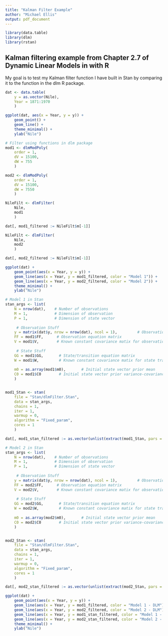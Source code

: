 ```yaml
---
title: "Kalman Filter Example"
author: "Michael Ellis"
output: pdf_document
---
```


```r
library(data.table)
library(dlm)
library(rstan)
```

## Kalman filtering example from Chapter 2.7 of Dynamic Linear Models in with R  

My goal is to test my Kalman filter function I have built in Stan by comparing it to
the function in the dlm R package.  

```r
dat <- data.table( 
    y = as.vector(Nile),
    Year = 1871:1970
    )

ggplot(dat, aes(x = Year, y = y)) + 
    geom_point() + 
    geom_line() + 
    theme_minimal() + 
    ylab("Nile")
```

```r
# Filter using functions in dlm package
mod1 <- dlmModPoly( 
    order = 1,
    dV = 15100,
    dW = 755
    )

mod2 <- dlmModPoly( 
    order = 1,
    dV = 15100,
    dW = 7550
    )

NileFilt <- dlmFilter( 
    Nile,
    mod1
    )

dat[, mod1_filtered := NileFilt$m[-1]]

NileFilt <- dlmFilter( 
    Nile,
    mod2
    )

dat[, mod2_filtered := NileFilt$m[-1]]

ggplot(dat) + 
    geom_point(aes(x = Year, y = y)) + 
    geom_line(aes(x = Year, y = mod1_filtered, color = "Model 1")) + 
    geom_line(aes(x = Year, y = mod2_filtered, color = "Model 2")) + 
    theme_minimal() + 
    ylab("Nile")
```


```r

# Model 1 in Stan
stan_args <- list( 
    N = nrow(dat),    # Number of observations
    M = 1,            # Dimension of observation
    P = 1,            # Dimension of state vector
    
     # Observation Stuff
    y = matrix(dat$y, nrow = nrow(dat), ncol = 1),         # Observations
    FF = mod1$FF,      # Observation equation matrix
    V = mod1$V,        # Known constant covariance matix for observation equation
    
     # State Stuff
    GG = mod1$GG,       # State/transition equation matrix
    W = mod1$W,         # Known constant covariance matix for state transition equation
    
    m0 = as.array(mod1$m0),       # Initial state vector prior mean
    C0 = mod1$C0        # Initial state vector prior variance-covariance matix
    )


mod1_Stan <- stan( 
    file = "Stan/dlmFilter.Stan",
    data = stan_args,
    chains = 1,
    iter = 1,
    warmup = 0,
    algorithm = "Fixed_param",
    cores = 1
    )

dat[, mod1_stan_filtered := as.vector(unlist(extract(mod1_Stan, pars = "m")))[-1]]

# Model 2 in Stan
stan_args <- list( 
    N = nrow(dat),    # Number of observations
    M = 1,            # Dimension of observation
    P = 1,            # Dimension of state vector
    
     # Observation Stuff
    y = matrix(dat$y, nrow = nrow(dat), ncol = 1),         # Observations
    FF = mod2$FF,      # Observation equation matrix
    V = mod2$V,        # Known constant covariance matix for observation equation
    
     # State Stuff
    GG = mod2$GG,       # State/transition equation matrix
    W = mod2$W,         # Known constant covariance matix for state transition equation
    
    m0 = as.array(mod2$m0),       # Initial state vector prior mean
    C0 = mod2$C0        # Initial state vector prior variance-covariance matix
    )


mod2_Stan <- stan( 
    file = "Stan/dlmFilter.Stan",
    data = stan_args,
    chains = 1,
    iter = 1,
    warmup = 0,
    algorithm = "Fixed_param",
    cores = 1
    )

dat[, mod2_stan_filtered := as.vector(unlist(extract(mod2_Stan, pars = "m")))[-1]]

ggplot(dat) + 
    geom_point(aes(x = Year, y = y)) + 
    geom_line(aes(x = Year, y = mod1_filtered, color = "Model 1 - DLM")) + 
    geom_line(aes(x = Year, y = mod2_filtered, color = "Model 2 - DLM")) + 
    geom_line(aes(x = Year, y = mod1_stan_filtered, color = "Model 1 - Stan"), linetype="dashed") + 
    geom_line(aes(x = Year, y = mod2_stan_filtered, color = "Model 2 - Stan"), linetype="dashed") + 
    theme_minimal() + 
    ylab("Nile")

```


